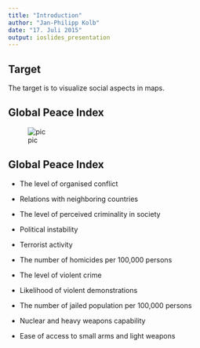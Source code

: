 ```yaml
---
title: "Introduction"
author: "Jan-Philipp Kolb"
date: "17. Juli 2015"
output: ioslides_presentation
---
```


## Target

The target is to visualize social aspects in maps.
 


## Global Peace Index

![pic](http://images.huffingtonpost.com/2012-05-11-Global_Peace_Index_A.jpg)


## Global Peace Index

-  The level of organised conflict

-   Relations with neighboring countries

-   The level of perceived criminality in society

-   Political instability

-   Terrorist activity

-   The number of homicides per 100,000 persons

-   The level of violent crime

-   Likelihood of violent demonstrations

-   The number of jailed population per 100,000 persons

-   Nuclear and heavy weapons capability

-   Ease of access to small arms and light weapons 
